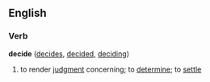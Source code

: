 ==English==

===Verb===
'''decide'''  ([[decides]], [[decided]], [[deciding]])
#to render [[judgment]] concerning; to [[determine]]; to [[settle]]
